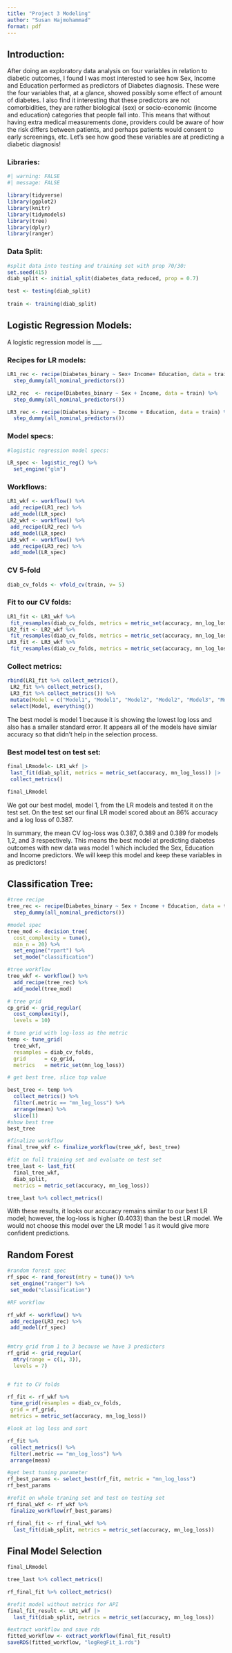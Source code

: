 ```yaml
---
title: "Project 3 Modeling"
author: "Susan Hajmohammad"
format: pdf
---
```


## Introduction: 

After doing an exploratory data analysis on four variables in relation to diabetic outcomes, I found I was most interested to see how Sex, Income and Education performed as predictors of Diabetes diagnosis.  These were the four variables that, at a glance, showed possibly some effect of amount of diabetes. I also find it interesting that these predictors are not comorbidities, they are rather biological (sex) or socio-economic (income and education) categories that people fall into.  This means that without having extra medical measurements done, providers could be aware of how the risk differs between patients, and perhaps patients would consent to early screenings, etc.  Let's see how good these variables are at predicting a diabetic diagnosis!  

### Libraries: 

```r
#| warning: FALSE
#| message: FALSE

library(tidyverse)
library(ggplot2)
library(knitr)
library(tidymodels)
library(tree)
library(dplyr)
library(ranger)
```


### Data Split: 

```r
#split data into testing and training set with prop 70/30:
set.seed(415)
diab_split <- initial_split(diabetes_data_reduced, prop = 0.7)

test <- testing(diab_split)
  
train <- training(diab_split)

```

## Logistic Regression Models: 

A logistic regression model is ___.

### Recipes for LR models: 

```r
LR1_rec <- recipe(Diabetes_binary ~ Sex+ Income+ Education, data = train)%>%
  step_dummy(all_nominal_predictors())

LR2_rec  <- recipe(Diabetes_binary ~ Sex + Income, data = train) %>%
  step_dummy(all_nominal_predictors())

LR3_rec <- recipe(Diabetes_binary ~ Income + Education, data = train) %>%
  step_dummy(all_nominal_predictors())

```

### Model specs: 

```r
#logistic regression model specs: 

LR_spec <- logistic_reg() %>%
  set_engine("glm")

```

### Workflows: 

```r
LR1_wkf <- workflow() %>%
 add_recipe(LR1_rec) %>%
 add_model(LR_spec)
LR2_wkf <- workflow() %>%
 add_recipe(LR2_rec) %>%
 add_model(LR_spec)
LR3_wkf <- workflow() %>%
 add_recipe(LR3_rec) %>%
 add_model(LR_spec)
```


### CV 5-fold 

```r
diab_cv_folds <- vfold_cv(train, v= 5)
```

### Fit to our CV folds: 

```r
LR1_fit <- LR1_wkf %>%
 fit_resamples(diab_cv_folds, metrics = metric_set(accuracy, mn_log_loss))
LR2_fit <- LR2_wkf %>%
 fit_resamples(diab_cv_folds, metrics = metric_set(accuracy, mn_log_loss))
LR3_fit <- LR3_wkf %>%
 fit_resamples(diab_cv_folds, metrics = metric_set(accuracy, mn_log_loss))

```

### Collect metrics: 

```r
rbind(LR1_fit %>% collect_metrics(),
 LR2_fit %>% collect_metrics(),
 LR3_fit %>% collect_metrics()) %>%
 mutate(Model = c("Model1", "Model1", "Model2", "Model2", "Model3", "Model3")) %>%
 select(Model, everything())
```

The best model is model 1 because it is showing the lowest log loss and also has a smaller standard error.  It appears all of the models have similar accuracy so that didn't help in the selection process. 

### Best model test on test set: 

```r
final_LRmodel<- LR1_wkf |>
 last_fit(diab_split, metrics = metric_set(accuracy, mn_log_loss)) |>
 collect_metrics()

final_LRmodel
```

We got our best model, model 1, from the LR models and tested it on the test set.  On the test set our final LR model scored about an 86% accuracy and a log loss of 0.387. 

In summary, the mean CV log-loss was 0.387, 0.389 and 0.389 for models 1,2, and 3 respectively.  This means the best model at predicting diabetes outcomes with new data was model 1 which included the Sex, Education and Income predictors.  We will keep this model and keep these variables in as predictors! 


## Classification Tree: 

```r
#tree recipe 
tree_rec <- recipe(Diabetes_binary ~ Sex + Income + Education, data = train) %>%
  step_dummy(all_nominal_predictors())

#model spec
tree_mod <- decision_tree(
  cost_complexity = tune(), 
  min_n = 20) %>%
  set_engine("rpart") %>%
  set_mode("classification")

#tree workflow
tree_wkf <- workflow() %>%
  add_recipe(tree_rec) %>% 
  add_model(tree_mod)

# tree grid
cp_grid <- grid_regular(
  cost_complexity(),
  levels = 10)

# tune grid with log‑loss as the metric
temp <- tune_grid(
  tree_wkf,
  resamples = diab_cv_folds,
  grid      = cp_grid,
  metrics   = metric_set(mn_log_loss))

# get best tree, slice top value

best_tree <- temp %>%
  collect_metrics() %>%
  filter(.metric == "mn_log_loss") %>%
  arrange(mean) %>%
  slice(1)
#show best tree
best_tree

#finalize workflow
final_tree_wkf <- finalize_workflow(tree_wkf, best_tree)

#fit on full training set and evaluate on test set
tree_last <- last_fit(
  final_tree_wkf,
  diab_split,
  metrics = metric_set(accuracy, mn_log_loss))

tree_last %>% collect_metrics()

```
With these results, it looks our accuracy remains similar to our best LR model; however, the log-loss is higher (0.4033) than the best LR model.  We would not choose this model over the LR model 1 as it would give more confident predictions. 


## Random Forest

```r
#random forest spec
rf_spec <- rand_forest(mtry = tune()) %>%
 set_engine("ranger") %>%
 set_mode("classification")

#RF workflow 

rf_wkf <- workflow() %>%
 add_recipe(LR3_rec) %>%
 add_model(rf_spec)
 

#mtry grid from 1 to 3 because we have 3 predictors
rf_grid <- grid_regular(
  mtry(range = c(1, 3)), 
  levels = 7)


# fit to CV folds

rf_fit <- rf_wkf %>%
 tune_grid(resamples = diab_cv_folds,
 grid = rf_grid,
 metrics = metric_set(accuracy, mn_log_loss))

#look at log loss and sort

rf_fit %>%
 collect_metrics() %>%
 filter(.metric == "mn_log_loss") %>%
 arrange(mean)

#get best tuning parameter
rf_best_params <- select_best(rf_fit, metric = "mn_log_loss")
rf_best_params

#refit on whole traning set and test on testing set 
rf_final_wkf <- rf_wkf %>%
 finalize_workflow(rf_best_params)

rf_final_fit <- rf_final_wkf %>%
  last_fit(diab_split, metrics = metric_set(accuracy, mn_log_loss))

```


## Final Model Selection

```r

final_LRmodel

tree_last %>% collect_metrics()

rf_final_fit %>% collect_metrics()

```


```r
#refit model without metrics for API
final_fit_result <- LR1_wkf |>
  last_fit(diab_split, metrics = metric_set(accuracy, mn_log_loss))

#extract workflow and save rds
fitted_workflow <- extract_workflow(final_fit_result)
saveRDS(fitted_workflow, "logRegFit_1.rds")

```

